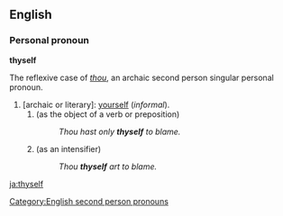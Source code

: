 ==English==

===Personal pronoun===
'''thyself'''

The reflexive case of ''[[thou]]'', an archaic second person singular personal pronoun.

#[archaic or literary]: [[yourself]] (''informal'').
##(as the object of a verb or preposition)
##:''Thou hast only '''thyself''' to blame.''
##(as an intensifier)
##:''Thou '''thyself''' art to blame.''

[[Category:English second person pronouns]]

[[ja:thyself]]